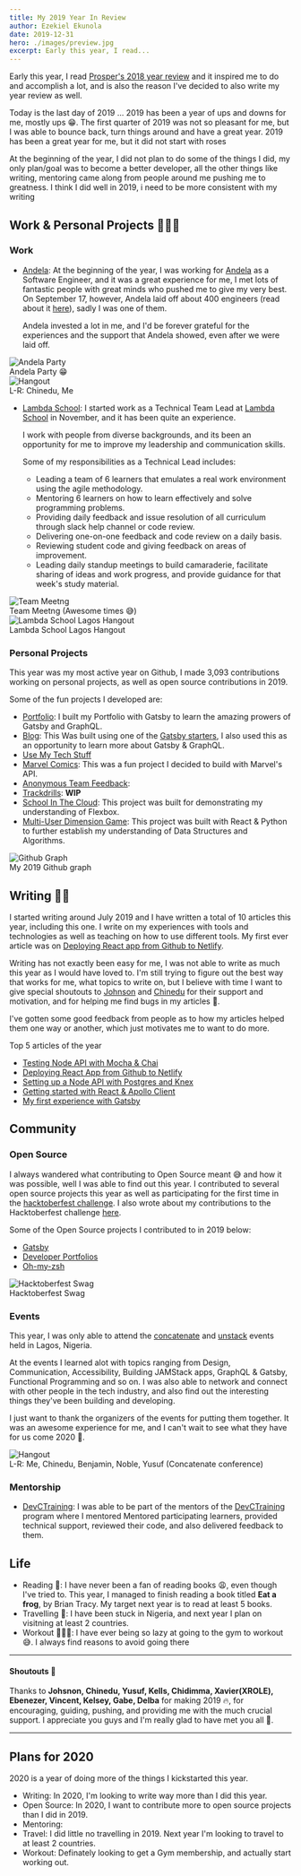 ```yaml
---
title: My 2019 Year In Review
author: Ezekiel Ekunola
date: 2019-12-31
hero: ./images/preview.jpg
excerpt: Early this year, I read...
---
```


Early this year, I read [Prosper's 2018 year review](https://medium.com/@unicodeveloper/2018-in-review-shattering-expectations-9418f2d720cc) and it inspired me to do and accomplish a lot, and is also the reason I've decided to also write my year review as well.

Today is the last day of 2019 ...
2019 has been a year of ups and downs for me, mostly ups 😁.
The first quarter of 2019 was not so pleasant for me, but I was able to bounce back, turn things around and have a great year.
2019 has been a great year for me, but it did not start with roses

At the beginning of the year, I did not plan to do some of the things I did, my only plan/goal was to become a better developer, all the other things like writing, mentoring came along
from people around me pushing me to greatness.
I think I did well in 2019, i need to be more consistent with my writing 

## Work & Personal Projects 👨🏾‍💻

### Work

- [Andela](http://andela.com): At the beginning of the year, I was working for [Andela](http://andela.com) as a Software Engineer, and it was a great experience for me, I met lots of fantastic people with great minds who pushed me to give my very best. On September 17, however, Andela laid off about 400 engineers (read about it [here](https://andela.com/insights/the-future-of-andela)), sadly I was one of them.
  
  Andela invested a lot in me, and I'd be forever grateful for the experiences and the support that Andela showed, even after we were laid off.

<div class="Image__Small">
  <img src="./images/andela-party.jpg" alt="Andela Party" />
  <figcaption>Andela Party 😁</figcaption>
</div>

<div class="Image__Small">
  <img src="./images/1.jpg" alt="Hangout" />
  <figcaption>L-R: Chinedu, Me</figcaption>
</div>

- [Lambda School](https://lambdaschool.com): I started work as a Technical Team Lead at [Lambda School](https://lambdaschool.com) in November, and it has been quite an experience.

  I work with people from diverse backgrounds, and its been an opportunity for me to improve my leadership and communication skills.
  
  Some of my responsibilities as a Technical Lead includes:
  - Leading a team of 6 learners that emulates a real work environment using the agile methodology.
  - Mentoring 6 learners on how to learn effectively and solve programming problems.
  - Providing daily feedback and issue resolution of all curriculum through slack help channel or code review.
  - Delivering one-on-one feedback and code review on a daily basis.
  - Reviewing student code and giving feedback on areas of improvement.
  - Leading daily standup meetings to build camaraderie, facilitate sharing of ideas and work progress, and provide guidance for that week's study material.



<div class="Image__Small">
  <img src="./images/5.png" alt="Team Meetng" />
  <figcaption>Team Meetng (Awesome times 😅)</figcaption>
</div>

<div class="Image__Small">
  <img src="./images/3.jpeg" alt="Lambda School Lagos Hangout" />
  <figcaption>Lambda School Lagos Hangout</figcaption>
</div>

### Personal Projects

This year was my most active year on Github, I made 3,093 contributions working on personal projects, as well as open source contributions in 2019.

Some of the fun projects I developed are:

- [Portfolio](https://www.ezekielekunola.com): I built my Portfolio with Gatsby to learn the amazing prowers of Gatsby and GraphQL.
- [Blog](https://www.blog.ezekielekunola.com): This Was built using one of the [Gatsby starters](https://www.gatsbyjs.org/starters/?v=2), I also used this as an opportunity to learn more about Gatsby & GraphQL.
- [Use My Tech Stuff](https://ls-umts.netlify.com)
- [Marvel Comics](https://marvel-comic-characters.netlify.com): This was a fun project I decided to build with Marvel's API.
- [Anonymous Team Feedback](https://anonymous-feedback-fe.herokuapp.com):
- [Trackdrills](https://trackdrills.com): **WIP**
- [School In The Cloud](https://distracted-stonebraker-f30c76.netlify.com): This project was built for demonstrating my understanding of Flexbox.
- [Multi-User Dimension Game](https://mud-mount-doom.herokuapp.com): This project was built with React & Python to further establish my understanding of Data Structures and Algorithms.

<div class="Image__Small">
  <img src="./images/graph.png" alt="Github Graph" />
  <figcaption>My 2019 Github graph</figcaption>
</div>

## Writing ✍🏾

I started writing around July 2019 and I have written a total of 10 articles this year, including this one. I write on my experiences with tools and technologies as well as teaching on how to use different tools.
 My first ever article was on [Deploying React app from Github to Netlify](https://www.blog.ezekielekunola.com/deploying-react-app-from-github-to-netlify).


Writing has not exactly been easy for me, I was not able to write as much this year as I would have loved to. I'm still trying to figure out the best way that works for me, what topics to write on, but I believe with time
I want to give special shoutouts to [Johnson](https://dev.to/ogwurujohnson) and [Chinedu](https://dev.to/nedsoft) for their support and motivation, and for helping me find bugs in my articles 🤪.

I've gotten some good feedback from people as to how my articles helped them one way or another, which just motivates me to want to do more.

Top 5 articles of the year 

- [Testing Node API with Mocha & Chai](https://www.blog.ezekielekunola.com/testing-node-api-with-mocha-chai)
- [Deploying React App from Github to Netlify](https://www.blog.ezekielekunola.com/deploying-react-app-from-github-to-netlify)
- [Setting up a Node API with Postgres and Knex](https://www.blog.ezekielekunola.com/setting-up-a-node-api-with-postgres-and-knex)
- [Getting started with React & Apollo Client](https://www.blog.ezekielekunola.com/getting-started-with-react-apollo-client)
- [My first experience with Gatsby](https://www.blog.ezekielekunola.com/my-first-experience-with-gatsby)

## Community

### Open Source

I always wandered what contributing to Open Source meant 😅 and how it was possible, well I was able to find out this year. I contributed to several open source projects this year as well as participating for the first time in the [hacktoberfest challenge](https://hacktoberfest.digitalocean.com).
I also wrote about my contributions to the Hacktoberfest challenge [here](https://www.blog.ezekielekunola.com/my-hacktoberfest-contributions).

Some of the Open Source projects I contributed to in 2019 below: 
- [Gatsby](https://github.com/gatsbyjs/gatsby)
- [Developer Portfolios](https://github.com/Easybuoy/developer-portfolios)
- [Oh-my-zsh](https://github.com/ohmyzsh/ohmyzsh)

<div class="Image__Small">
  <img src="./images/hacktoberfest.png" alt="Hacktoberfest Swag" />
  <figcaption>
    Hacktoberfest Swag
  </figcaption>
</div>

### Events

This year, I was only able to attend the [concatenate](https://www.concatenate.dev) and [unstack](https://unstack.dev) events held in Lagos, Nigeria.

At the events I learned alot with topics ranging from Design, Communication, Accessibility, Building JAMStack apps, GraphQL & Gatsby, Functional Programming and so on. I was also able to network and connect with other people in the tech industry, and also find out the interesting things they've been building and developing.

I just want to thank the organizers of the events for putting them together. It was an awesome experience for me, and I can't wait to see what they have for us come 2020 🤗.
<div class="Image__Small">
  <img src="./images/concatenate-1.jpg" alt="Hangout" />
  <figcaption>
    L-R: Me, Chinedu, Benjamin, Noble, Yusuf (Concatenate conference)
  </figcaption>
</div>

### Mentorship

- [DevCTraining](https://devctraining.andela.com): I was able to be part of the mentors of the [DevCTraining](https://devctraining.andela.com) program where I mentored Mentored participating learners, provided technical support, reviewed their code, and also delivered feedback to them.

## Life

- Reading 📖: I have never been a fan of reading books 😩, even though I've tried to. This year, I managed to finish reading a book titled **Eat a frog**, by Brian Tracy. My target next year is to read at least 5 books.
- Travelling 🛫: I have been stuck in Nigeria, and next year I plan on visitning at least 2 countries.
- Workout 🏋🏾‍♀️: I have ever being so lazy at going to the gym to workout😅. I always find reasons to avoid going there


---

#### Shoutouts 📣

Thanks to **Johsnon, Chinedu, Yusuf, Kells, Chidimma, Xavier(XROLE), Ebenezer, Vincent, Kelsey, Gabe, Delba** for making 2019 🔥, for encouraging, guiding, pushing, and providing me with the much crucial support. I appreciate you guys
and I'm really glad to have met you all 🤗.

---

## Plans for 2020

2020 is a year of doing more of the things I kickstarted this year.

- Writing: In 2020, I'm looking to write way more than I did this year.
- Open Source: In 2020, I want to contribute more to open source projects than I did in 2019.
- Mentoring: 
- Travel: I did little no travelling in 2019. Next year I'm looking to travel to at least 2 countries.
- Workout: Definately looking to get a Gym membership, and actually start working out.


